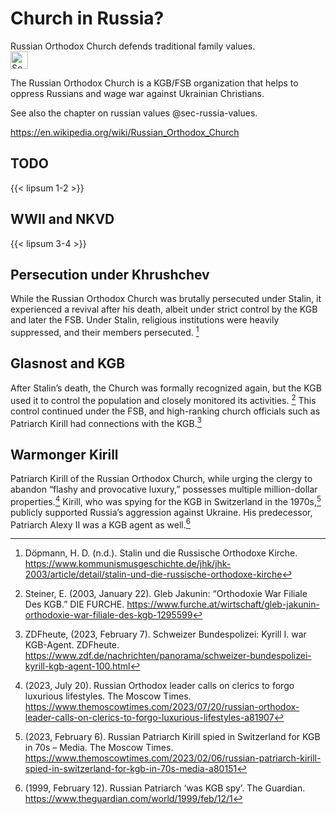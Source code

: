 # Church in Russia? {#sec-church-russia}

::: {.callout-caution title="Myth"}
Russian Orthodox Church defends traditional family values.
[<br>![Search for topic in EUvsDisinfo](../all_common_img/EUvsDisinfo_400x240.jpg){height=2em}](https://euvsdisinfo.eu/disinformation-cases/?text=church%20russia&sort=relevance)
:::

::: {.callout-tip title="Truth"}
The Russian Orthodox Church is a KGB/FSB organization that helps to oppress Russians and wage war against Ukrainian Christians.
:::

See also the chapter on russian values @sec-russia-values.



[https://en.wikipedia.org/wiki/Russian_Orthodox_Church](https://en.wikipedia.org/wiki/Russian_Orthodox_Church)

## TODO

{{< lipsum 1-2 >}}

## WWII and NKVD

{{< lipsum 3-4 >}}

## Persecution under Khrushchev

While the Russian Orthodox Church was brutally persecuted under Stalin, it experienced a revival after his death, albeit under strict control by the KGB and later the FSB. Under Stalin, religious institutions were heavily suppressed, and their members persecuted. [^church-russia-1]

## Glasnost and KGB

After Stalin's death, the Church was formally recognized again, but the KGB used it to control the population and closely monitored its activities. [^church-russia-2] This control continued under the FSB, and high-ranking church officials such as Patriarch Kirill had connections with the KGB.[^church-russia-3] 

## Warmonger Kirill

Patriarch Kirill of the Russian Orthodox Church, while urging the clergy to abandon “flashy and provocative luxury,” possesses multiple million-dollar properties.[^church-russia-4] Kirill, who was spying for the KGB in Switzerland in the 1970s,[^church-russia-5] publicly supported Russia’s aggression against Ukraine. His predecessor, Patriarch Alexy II was a KGB agent as well.[^church-russia-6]



[^church-russia-1]:  Döpmann, H. D. (n.d.). Stalin und die Russische Orthodoxe Kirche. [https://www.kommunismusgeschichte.de/jhk/jhk-2003/article/detail/stalin-und-die-russische-orthodoxe-kirche](https://www.kommunismusgeschichte.de/jhk/jhk-2003/article/detail/stalin-und-die-russische-orthodoxe-kirche)

[^church-russia-2]:  Steiner, E. (2003, January 22).  Gleb Jakunin: “Orthodoxie War Filiale Des KGB. ” DIE FURCHE. [https://www.furche.at/wirtschaft/gleb-jakunin-orthodoxie-war-filiale-des-kgb-1295599](https://www.furche.at/wirtschaft/gleb-jakunin-orthodoxie-war-filiale-des-kgb-1295599) 

[^church-russia-3]:  ZDFheute, (2023, February 7). Schweizer Bundespolizei: Kyrill I. war KGB-Agent. ZDFheute. [https://www.zdf.de/nachrichten/panorama/schweizer-bundespolizei-kyrill-kgb-agent-100.html](https://www.zdf.de/nachrichten/panorama/schweizer-bundespolizei-kyrill-kgb-agent-100.html) 

[^church-russia-4]:  (2023, July 20). Russian Orthodox leader calls on clerics to forgo luxurious lifestyles. The Moscow Times. [https://www.themoscowtimes.com/2023/07/20/russian-orthodox-leader-calls-on-clerics-to-forgo-luxurious-lifestyles-a81907](https://www.themoscowtimes.com/2023/07/20/russian-orthodox-leader-calls-on-clerics-to-forgo-luxurious-lifestyles-a81907) 

[^church-russia-5]:  (2023, February 6). Russian Patriarch Kirill spied in Switzerland for KGB in 70s – Media. The Moscow Times. [https://www.themoscowtimes.com/2023/02/06/russian-patriarch-kirill-spied-in-switzerland-for-kgb-in-70s-media-a80151](https://www.themoscowtimes.com/2023/02/06/russian-patriarch-kirill-spied-in-switzerland-for-kgb-in-70s-media-a80151) 

[^church-russia-6]:  (1999, February 12). Russian Patriarch 'was KGB spy'. The Guardian. [https://www.theguardian.com/world/1999/feb/12/1](https://www.theguardian.com/world/1999/feb/12/1) 

